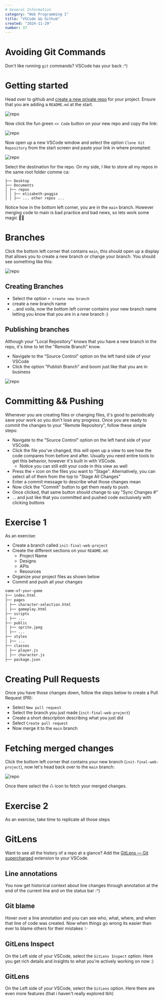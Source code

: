 ```yaml
---
# General Information
category: "Web Programming I"
title: "VSCode && Github"
created: "2024-11-29"
number: 37
---
```


# Avoiding Git Commands

Don't like running `git` commands? VSCode has your back :^)

# Getting started

Head over to github and [create a new private repo](https://github.com/new) for your project. Ensure that you are adding a `README.md` at the start.

![repo](./assets/repo.png)

Now click the fun green `<> Code` button on your new repo and copy the link:

![repo](./assets/clone.png)

Now open up a new VSCode window and select the option `Clone Git Repository` from the start screen and paste your link in where prompted:

![repo](./assets/prompt.png)

Select the destination for the repo. On my side, I like to store all my repos in the same root folder comme ca:

```text
├── Desktop
├── Documents
│ ├── repos
│ │ ├── elizabeth-poggie
│ │ ├── ... other repos ...
```

Notice how in the bottom left corner, you are in the `main` branch. However merging code to main is bad practice and bad news, so lets work some magic 🧙‍♀️

# Branches

Click the bottom left corner that contains `main`, this should open up a display that allows you to create a new branch or change your branch. You should see something like this:

![repo](./assets/branches.png)

## Creating Branches

- Select the option `+ create new branch`
- create a new branch name
- ...and voila, now the bottom left corner contains your new branch name letting you know that you are in a new branch :)

## Publishing branches

Although your "Local Repository" knows that you have a new branch in the repo, it's time to let the "Remote Branch" know.

- Navigate to the "Source Control" option on the left hand side of your VSCode
- Click the option "Publish Branch" and boom just like that you are in business

![repo](./assets/publish.png)

# Committing && Pushing

Whenever you are creating files or changing files, it's good to periodically save your work so you don't lose any progress. Once you are ready to commit the changes to your "Remote Repository", follow these simple steps:

- Navigate to the "Source Control" option on the left hand side of your VSCode.
- Click the file you've changed, this will open up a view to see how the code compares from before and after. Usually you need entire tools to get this behavior, however it's built in with VSCode.
  - Notice you can still edit your code in this view as well
- Press the `+` icon on the files you want to "Stage". Alternatively, you can select all of them from the top to "Stage All Changes"
- Enter a commit message to describe what those changes mean
- Now click the "Commit" button to get them ready to push.
- Once clicked, that same button should change to say "Sync Changes #"
- ... and just like that you committed and pushed code exclusively with clicking buttons

# Exercise 1

As an exercise:

- Create a branch called `init-final-web-project`
- Create the different sections on your `README.md`:
  - Project Name
  - Designs
  - APIs
  - Resources
- Organize your project files as shown below
- Commit and push all your changes

```md
name-of-your-game
├── index.html
├── pages
│ ├── character-selection.html
│ ├── gameplay.html
├── scripts
│ ├── ...
├── public
│ ├── sprite.jpeg
│ ├── ...
├── styles
│ ├── ...
├── classes
│ ├── player.js
│ ├── character.js
├── package.json
```

# Creating Pull Requests

Once you have those changes down, follow the steps below to create a Pull Request (PR):

- Select `New pull request`
- Select the branch you just made (`init-final-web-project`)
- Create a short description describing what you just did
- Select `Create pull request`
- Now merge it to the `main` branch

# Fetching merged changes

Click the bottom left corner that contains your new branch (`init-final-web-project`), now let's head back over to the `main` branch:

![repo](./assets/main.png)

Once there select the ♺ icon to fetch your merged changes.

# Exercise 2

As an exercise, take time to replicate all those steps

# GitLens

Want to see all the history of a repo at a glance? Add the [GitLens — Git supercharged](https://marketplace.visualstudio.com/items?itemName=eamodio.gitlens) extension to your VSCode.

## Line annotations

You now get historical context about line changes through annotation at the end of the current line and on the status bar :^)

## Git blame

Hover over a line annotation and you can see who, what, where, and when that line of code was created. Now when things go wrong its easier than ever to blame others for their mistakes ✨

## GitLens Inspect

On the Left side of your VSCode, select the `GitLens Inspect` option. Here you get rich details and insights to what you're actively working on now :)

## GitLens

On the Left side of your VSCode, select the `GitLens` option. Here there are even more features (that i haven't really explored tbh)
